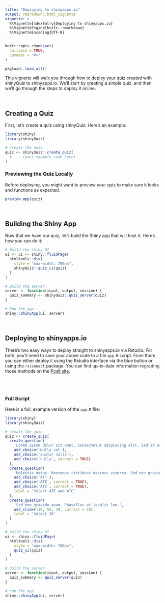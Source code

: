 ```yaml
---
title: "Deploying to shinyapps.io"
output: rmarkdown::html_vignette
vignette: >
  %\VignetteIndexEntry{Deploying to shinyapps.io}
  %\VignetteEngine{knitr::rmarkdown}
  %\VignetteEncoding{UTF-8}
---
```


```r
knitr::opts_chunk$set(
  collapse = TRUE,
  comment = "#>"
)
```

```r
pkgload::load_all()
```

This vignette will walk you through how to deploy your quiz created with shinyQuiz to shinyapps.io. We'll start by creating a simple quiz, and then we'll go through the steps to deploy it online.

<br>

## Creating a Quiz
First, let's create a quiz using shinyQuiz. Here's an example:

```r
library(shiny)
library(shinyQuiz)

# Create the quiz
quiz <- shinyQuiz::create_quiz(
  # ... (your example code here)
)
```

### Previewing the Quiz Locally
Before deploying, you might want to preview your quiz to make sure it looks and functions as expected.

```r
preview_app(quiz)
```

<br>

## Building the Shiny App
Now that we have our quiz, let's build the Shiny app that will host it. Here's how you can do it:

```r
# Build the shiny UI
ui <- ui <- shiny::fluidPage(
  htmltools::div(
    style = "max-width: 700px",
    shinyQuiz::quiz_ui(quiz)
  )
)

# Build the server
server <- function(input, output, session) {
  quiz_summary <- shinyQuiz::quiz_server(quiz)
}

# Run the app
shiny::shinyApp(ui, server)
```

<br>

## Deploying to shinyapps.io

There's two easy ways to deploy straight to shinyapps.io via Rstudio. For both, you'll need to save your above code to a file `app.R` script. From there, you can either deploy it using the Rstudio interface via the blue button or using the `rsconnect` package. You can find up-to-date information regrading those methods on the [Posit site](https://shiny.posit.co/r/articles/share/shinyapps/).

<br><br>

### Full Script

Here is a full, example version of the `app.R` file:

```r
library(shiny)
library(shinyQuiz)

# create the quiz 
quiz <- create_quiz(
  create_question(
    'Lorem ipsum dolor sit amet, consectetur adipiscing elit. Sed id ornare augue, fringilla molestie metus. Donec eget tortor tincidunt, sagittis dui volutpat, finibus est. Select nulla.',
    add_choice('Nulla vel'),
    add_choice('auctor nulla'),
    add_choice('nulla', correct = TRUE)
  ),
  create_question(
    'Molestie metus. Maecenas tincidunt maximus viverra. Sed non gravida quam. Phasellus at iaculis leo. Mauris congue aliquet dui, ut dapibus lorem porttitor sed.',
    add_choice('ATT'),
    add_choice('ATE', correct = TRUE),
    add_choice('ATC', correct = TRUE),
    label = 'Select ATE and ATC'
  ),
  create_question(
    'Sed non gravida quam. Phasellus at iaculis leo.',
    add_slider(10, 50, 30, correct = 20),
    label = 'Select 20'
  )
)

# build the shiny UI
ui <- shiny::fluidPage(
  htmltools::div(
    style = "max-width: 700px",
    quiz_ui(quiz)
  )
)

# build the server
server <- function(input, output, session) {
  quiz_summary <- quiz_server(quiz)
}

# run the app
shiny::shinyApp(ui, server)
```